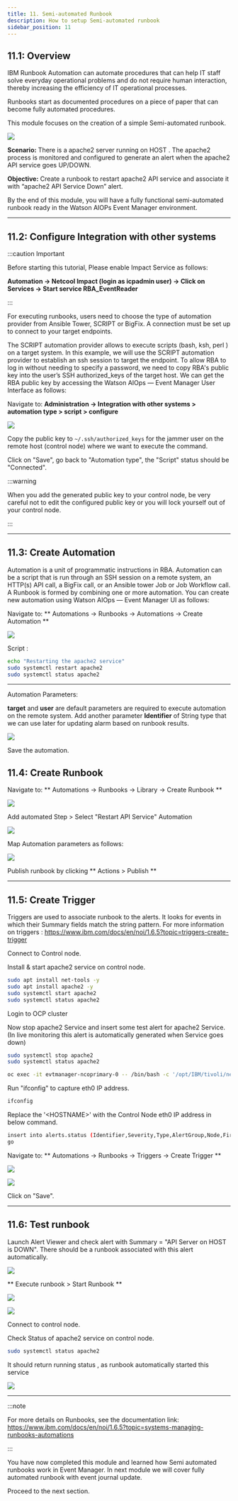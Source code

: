 ```yaml
---
title: 11. Semi-automated Runbook
description: How to setup Semi-automated runbook
sidebar_position: 11
---
```


## 11.1: Overview

IBM Runbook Automation can automate procedures that can help IT staff solve
everyday operational problems and do not require human interaction, thereby
increasing the efficiency of IT operational processes.

Runbooks start as documented procedures on a piece of paper that can become
fully automated procedures.

This module focuses on the creation of a simple Semi-automated runbook.

![](images/RunbookLifeCycle.png)

**Scenario:** There is a apache2 server running on HOST . The apache2 process is
monitored and configured to generate an alert when the apache2 API service goes
UP/DOWN.

**Objective:** Create a runbook to restart apache2 API service and associate it
with “apache2 API Service Down” alert.

By the end of this module, you will have a fully functional semi-automated
runbook ready in the Watson AIOPs Event Manager environment.

---

## 11.2: Configure Integration with other systems

:::caution Important

Before starting this tutorial, Please enable Impact Service as follows:

**Automation -> Netcool Impact (login as icpadmin user) -> Click on Services ->
Start service RBA_EventReader**

:::

For executing runbooks, users need to choose the type of automation provider
from Ansible Tower, SCRIPT or BigFix. A connection must be set up to connect to
your target endpoints.

The SCRIPT automation provider allows to execute scripts (bash, ksh, perl ) on a
target system. In this example, we will use the SCRIPT automation provider to
establish an ssh session to target the endpoint. To allow RBA to log in without
needing to specify a password, we need to copy RBA's public key into the user’s
SSH authorized_keys of the target host. We can get the RBA public key by
accessing the Watson AIOps — Event Manager User Interface as follows:

Navigate to: **Administration → Integration with other systems > automation
type > script > configure**

![](images/RB_script_conn_configure.png)

Copy the public key to `~/.ssh/authorized_keys` for the jammer user on the
remote host (control node) where we want to execute the command.

Click on "Save", go back to "Automation type", the "Script" status should be
"Connected".

:::warning

When you add the generated public key to your control node, be very careful not
to edit the configured public key or you will lock yourself out of your control
node.

:::

---

## 11.3: Create Automation

Automation is a unit of programmatic instructions in RBA. Automation can be a
script that is run through an SSH session on a remote system, an HTTP(s) API
call, a BigFix call, or an Ansible tower Job or Job Workflow call. A Runbook is
formed by combining one or more automation. You can create new automation using
Watson AIOps — Event Manager UI as follows:

Navigate to: ** Automations → Runbooks → Automations → Create Automation **

![](images/RB_Create_automation.png)

Script :

```sh
echo "Restarting the apache2 service"
sudo systemctl restart apache2
sudo systemctl status apache2
```

---

Automation Parameters:

**target** and **user** are default parameters are required to execute
automation on the remote system. Add another parameter **Identifier** of String
type that we can use later for updating alarm based on runbook results.

![](images/RB_Automation_Params.png)

Save the automation.

## 11.4: Create Runbook

Navigate to: ** Automations → Runbooks → Library → Create Runbook **

![](images/RB_Create_RB.png)

Add automated Step > Select "Restart API Service" Automation

![](images/RB_Create_RB_add_auto.png)

Map Automation parameters as follows:

![](images/RB_Create_RB_map_params.png)

Publish runbook by clicking ** Actions > Publish **

---

## 11.5: Create Trigger

Triggers are used to associate runbook to the alerts. It looks for events in
which their Summary fields match the string pattern. For more information on
triggers : https://www.ibm.com/docs/en/noi/1.6.5?topic=triggers-create-trigger

Connect to Control node.

Install & start apache2 service on control node.

```sh
sudo apt install net-tools -y
sudo apt install apache2 -y
sudo systemctl start apache2
sudo systemctl status apache2
```

Login to OCP cluster

Now stop apache2 Service and insert some test alert for apache2 Service. (In
live monitoring this alert is automatically generated when Service goes down)

```sh
sudo systemctl stop apache2
sudo systemctl status apache2
```

```sh
oc exec -it evtmanager-ncoprimary-0 -- /bin/bash -c '/opt/IBM/tivoli/netcool/omnibus/bin/nco_sql -server AGG_P -user root -pass $OMNIBUS_ROOT_PWD'
```

Run "ifconfig" to capture eth0 IP address.

```sh
ifconfig
```

Replace the '\<HOSTNAME\>' with the Control Node eth0 IP address in below
command.

```sh
insert into alerts.status (Identifier,Severity,Type,AlertGroup,Node,FirstOccurrence,LastOccurrence,Manager,Class,Summary) values('Demo API Server <HOSTNAME> 1',5,1,'Demo','<HOSTNAME>',getdate,getdate,'Tivoli EIF Probe',6601,'API Server on <HOSTNAME>:80 is DOWN');
go
```

Navigate to: ** Automations → Runbooks → Triggers → Create Trigger **

![](images/RB_Create_Trigger.png)

![](images/RB_Create_Trigger_assign_RB.png)

Click on "Save".

---

## 11.6: Test runbook

Launch Alert Viewer and check alert with Summary = "API Server on HOST is DOWN".
There should be a runbook associated with this alert automatically.

![](images/RB_Test.png)

** Execute runbook > Start Runbook **

![](images/RB_Run_runbook.png)

![](images/RB_exe_result.png)

Connect to control node.

Check Status of apache2 service on control node.

```sh
sudo systemctl status apache2
```

It should return running status , as runbook automatically started this service

![](images/RB_result_apache2_output.png)

---

:::note

For more details on Runbooks, see the documentation link:
https://www.ibm.com/docs/en/noi/1.6.5?topic=systems-managing-runbooks-automations

:::

You have now completed this module and learned how Semi automated runbooks work
in Event Manager. In next module we will cover fully automated runbook with
event journal update.

Proceed to the next section.
